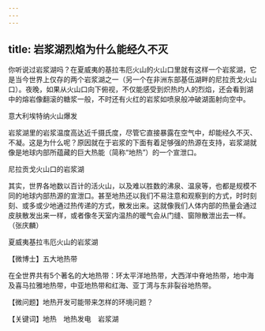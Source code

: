 ```yaml
---
---
---
```

title: 岩浆湖烈焰为什么能经久不灭
---




你听说过岩浆湖吗？在夏威夷的基拉韦厄火山的火山口里就有这样一个岩浆湖，它是当今世界上仅存的两个岩浆湖之一（另一个在非洲东部基伍湖畔的尼拉贡戈火山口）。夜晚，如果从火山口向下俯视，不仅能感受到炽热灼人的烈焰，还会看到湖中的熔岩像翻滚的糖浆一般，不时还有火红的岩浆如喷泉般冲破湖面射向空中。

意大利埃特纳火山爆发



岩浆湖里的岩浆温度高达近千摄氏度，尽管它直接暴露在空气中，却能经久不灭、不凝。这是为什么呢？原因就在于岩浆的下面有着足够强的热源在支持，岩浆湖就像是地球内部所蕴藏的巨大热能（简称“地热”）的一个宣泄口。

尼拉贡戈火山口的岩浆湖



其实，世界各地数以百计的活火山，以及难以胜数的沸泉、温泉等，也都是规模不同的地球内部热源的宣泄口。甚至地热还以我们不易注意和观察到的方式，时时刻刻、或多或少地通过热传递的方式，散发出来。这就像我们人体内部的热量会通过皮肤散发出来一样，或者像冬天室内温热的暖气会从门缝、窗隙散泄出去一样。（张庆麟）

夏威夷基拉韦厄火山的岩浆湖





【微博士】五大地热带

在全世界共有5个著名的大地热带：环太平洋地热带，大西洋中脊地热带，地中海及喜马拉雅地热带，中亚地热带和红海、亚丁湾与东非裂谷地热带。

【微问题】地热开发可能带来怎样的环境问题？

【关键词】地热　地热发电　岩浆湖
